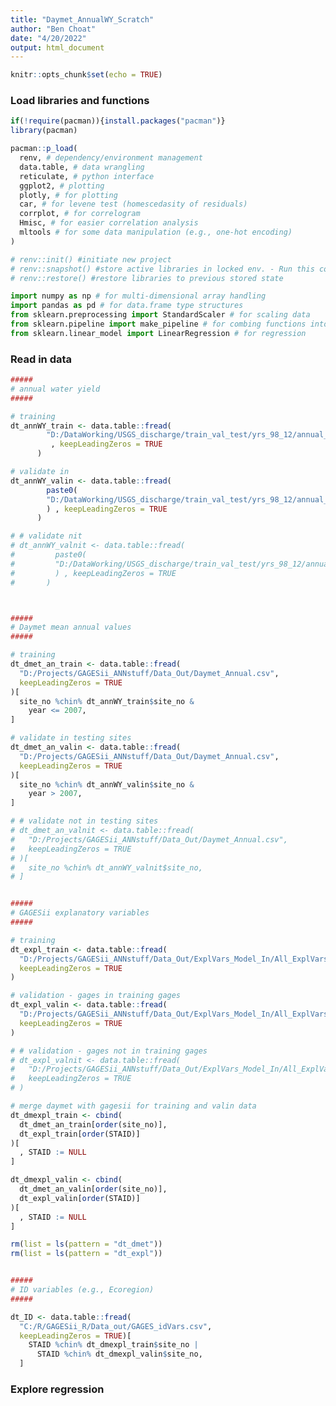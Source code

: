 ---
title: "Daymet_AnnualWY_Scratch"
author: "Ben Choat"
date: "4/20/2022"
output: html_document
---

```{r setup, include=FALSE}
knitr::opts_chunk$set(echo = TRUE)
```

### Load libraries and functions

```{r r_libraries}
if(!require(pacman)){install.packages("pacman")}
library(pacman)

pacman::p_load(
  renv, # dependency/environment management
  data.table, # data wrangling
  reticulate, # python interface
  ggplot2, # plotting
  plotly, # for plotting
  car, # for levene test (homescedasity of residuals)
  corrplot, # for correlogram
  Hmisc, # for easier correlation analysis
  mltools # for some data manipulation (e.g., one-hot encoding)
)

# renv::init() #initiate new project
# renv::snapshot() #store active libraries in locked env. - Run this command anytime a package is updated or added.
# renv::restore() #restore libraries to previous stored state

```

```{python py_libraries}
import numpy as np # for multi-dimensional array handling
import pandas as pd # for data.frame type structures
from sklearn.preprocessing import StandardScaler # for scaling data
from sklearn.pipeline import make_pipeline # for combing functions into one
from sklearn.linear_model import LinearRegression # for regression
```

### Read in data
```{r ReadData}
#####
# annual water yield 
#####

# training
dt_annWY_train <- data.table::fread(
        "D:/DataWorking/USGS_discharge/train_val_test/yrs_98_12/annual_WY/Ann_WY_train.csv"
         , keepLeadingZeros = TRUE
      )

# validate in
dt_annWY_valin <- data.table::fread(
        paste0(
        "D:/DataWorking/USGS_discharge/train_val_test/yrs_98_12/annual_WY/Ann_WY_val_in.csv"
        ) , keepLeadingZeros = TRUE
      )

# # validate nit
# dt_annWY_valnit <- data.table::fread(
#         paste0(
#         "D:/DataWorking/USGS_discharge/train_val_test/yrs_98_12/annual_WY/Ann_WY_val_nit.csv"
#         ) , keepLeadingZeros = TRUE
#       )



#####
# Daymet mean annual values
#####

# training
dt_dmet_an_train <- data.table::fread(
  "D:/Projects/GAGESii_ANNstuff/Data_Out/Daymet_Annual.csv",
  keepLeadingZeros = TRUE
)[
  site_no %chin% dt_annWY_train$site_no &
    year <= 2007,
]

# validate in testing sites
dt_dmet_an_valin <- data.table::fread(
  "D:/Projects/GAGESii_ANNstuff/Data_Out/Daymet_Annual.csv",
  keepLeadingZeros = TRUE
)[
  site_no %chin% dt_annWY_valin$site_no &
    year > 2007,
]

# # validate not in testing sites
# dt_dmet_an_valnit <- data.table::fread(
#   "D:/Projects/GAGESii_ANNstuff/Data_Out/Daymet_Annual.csv",
#   keepLeadingZeros = TRUE
# )[
#   site_no %chin% dt_annWY_valnit$site_no,
# ]


#####
# GAGESii explanatory variables
#####

# training
dt_expl_train <- data.table::fread(
  "D:/Projects/GAGESii_ANNstuff/Data_Out/ExplVars_Model_In/All_ExplVars_Train_Interp_98_12.csv",
  keepLeadingZeros = TRUE
)

# validation - gages in training gages
dt_expl_valin <- data.table::fread(
  "D:/Projects/GAGESii_ANNstuff/Data_Out/ExplVars_Model_In/All_ExplVars_ValIn_Interp_98_12.csv",
  keepLeadingZeros = TRUE
)

# # validation - gages not in training gages
# dt_expl_valnit <- data.table::fread(
#   "D:/Projects/GAGESii_ANNstuff/Data_Out/ExplVars_Model_In/All_ExplVars_ValNIT_Interp_98_12.csv",
#   keepLeadingZeros = TRUE
# )

# merge daymet with gagesii for training and valin data
dt_dmexpl_train <- cbind(
  dt_dmet_an_train[order(site_no)],
  dt_expl_train[order(STAID)]
)[
  , STAID := NULL
]

dt_dmexpl_valin <- cbind(
  dt_dmet_an_valin[order(site_no)],
  dt_expl_valin[order(STAID)]
)[
  , STAID := NULL
]

rm(list = ls(pattern = "dt_dmet"))
rm(list = ls(pattern = "dt_expl"))


#####
# ID variables (e.g., Ecoregion)
#####

dt_ID <- data.table::fread(
  "C:/R/GAGESii_R/Data_out/GAGES_idVars.csv",
  keepLeadingZeros = TRUE)[
    STAID %chin% dt_dmexpl_train$site_no |
      STAID %chin% dt_dmexpl_valin$site_no,
  ]
```


### Explore regression

```{r}

```




